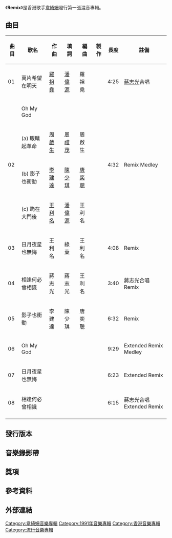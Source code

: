{{Album infobox | <!-- See Wikipedia:WikiProject_Albums -->
|  Name        = Remix
|  Type        = [[混音專輯|混音專輯]]
|  Artist      = [[韋綺姍|韋綺姍]]
|  Cover       = RitaCarpio_Remix.jpg
|  Released    = 1991年8月
|  Recorded    = 
|  Genre       = [[粵語流行音樂|粵語流行音樂]]
|  Length      = 
|  Label       = [[永高創意|永高創意]]
|  Language    = [[粵語|粵語]]
|  Number      =
|  Producer    = 
|  Last album  = [[革命_(韋綺姍)|革命]]<br>(1990)
|  This album  = '''Remix''' <br>(1991)
|  Next album  = [[Love_Me_Once_Again_(韋綺姍專輯)|Love Me Once Again]] <br>(1993)
}}

《'''Remix'''》是香港歌手[[韋綺姍|韋綺姍]]發行第一張混音專輯。

==曲目==
{| class="wikitable" border=0 cellpadding=2 cellspacing=3
|-
! 曲目
! 歌名
! 作曲
! 填詞
! 編曲
! 製作
! 長度
! 註備
|-
| 01 || 萬片希望在明天 || [[羅祖堯|羅祖堯]] || [[潘偉源|潘偉源]] || 羅祖堯 ||  || 4:25 || [[蔣志光|蔣志光]]合唱
|-
| rowspan="4"|02 || Oh My God || colspan="4"| || rowspan="4"|4:32 || rowspan="4"|Remix Medley
|-
| (a) 眼睛起革命 || [[周啟生|周啟生]] || [[周禮茂|周禮茂]] || 周啟生 ||  
|-
| (b) 影子也衝動 || [[李建達|李建達]] || [[陳少琪|陳少琪]] || [[唐奕聰|唐奕聰]] ||  
|-
| (c) 跪在大門後 || [[王利名|王利名]] || [[潘偉源|潘偉源]] || 王利名 || 
|-
| 03 || 日月夜星也無悔 || 王利名 || 綠葉 || 王利名 ||  || 4:08 || Remix
|-
| 04 || 相逢何必曾相識 || 蔣志光 || 蔣志光 || 王利名 ||  || 3:40 || 蔣志光合唱<br />Remix
|-
| 05 || 影子也衝動 || 李建達 || 陳少琪 || 唐奕聰 ||  || 6:32 || Remix
|-
| 06 || Oh My God || || || ||  || 9:29 || Extended Remix Medley
|-
| 07 || 日月夜星也無悔 || || || ||  || 6:23 || Extended Remix
|-
| 08 || 相逢何必曾相識 || || || ||  || 6:15 || 蔣志光合唱<br />Extended Remix
|-
|}

==發行版本==

==音樂錄影帶==

==獎項==

==參考資料==

==外部連結==
{{album-stub}}
[[Category:韋綺姍音樂專輯|Category:韋綺姍音樂專輯]]
[[Category:1991年音樂專輯|Category:1991年音樂專輯]]
[[Category:香港音樂專輯|Category:香港音樂專輯]]
[[Category:流行音樂專輯|Category:流行音樂專輯]]